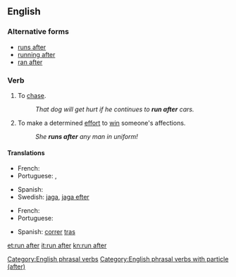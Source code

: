 ==English==

===Alternative forms===
* [[runs after]]
* [[running after]]
* [[ran after]]

===Verb===
{{head|en|verb|head=to [[run]] [[after]]}}

# To [[chase]].
#: ''That dog will get hurt if he continues to '''run after''' cars.''
# To make a determined [[effort]] to [[win]] someone's affections.
#: ''She '''runs after''' any man in uniform!''

====Translations====
{{trans-top|chase}}
* French: {{t|fr|courir après}}
* Portuguese: {{t-|pt|correr atrás}},  {{t+|pt|perseguir}}
{{trans-mid}}
* Spanish: {{t-|es|perseguir}}
* Swedish: [[jaga]], [[jaga efter]]
{{trans-bottom}}

{{trans-top|effort to win someone's affections}}
* French: {{t|fr|courir après}}
* Portuguese: {{t-|pt|correr atrás}}
{{trans-mid}}
* Spanish: [[correr]] [[tras]]
{{trans-bottom}}

[[Category:English phrasal verbs]]
[[Category:English phrasal verbs with particle (after)]]

[[et:run after]]
[[it:run after]]
[[kn:run after]]